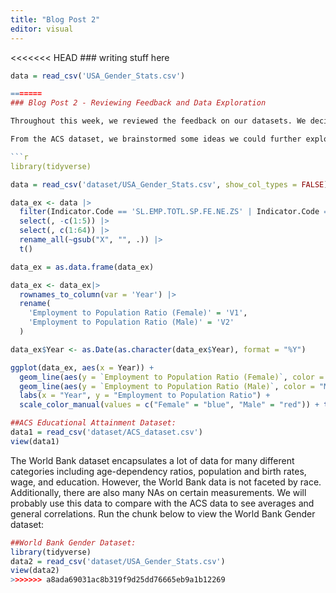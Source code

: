 ```yaml
---
title: "Blog Post 2"
editor: visual
---
```


<<<<<<< HEAD
### writing stuff here

```r
data = read_csv('USA_Gender_Stats.csv')

=======
### Blog Post 2 - Reviewing Feedback and Data Exploration 

Throughout this week, we reviewed the feedback on our datasets. We decided that we would use our datasets on death rates via suicide and unemployment as supplementary evidence later on in our project. These two datasets are quite messy to use and proved challenging to sort/clean them to provide a compelling argument. We found a third supporting dataset from the World Bank on Gender. We also decided to focus on the ACS data on Educational Attainment concerning Gender and Race (i.e., the Professor also told us how to extract data from ACS directly via R). 

From the ACS dataset, we brainstormed some ideas we could further explore. Firstly, we want to give a brief overview of the data we collected by exhibiting trends over time (i.e., showing poverty rates over time, median earnings of women from different racial backgrounds), and see if there are improvements or regressions in the data. Secondly, we also decided to conduct a gender-pay gap analysis by analyzing median earnings for women and men within each racial group based on their educational attainment. Relating to education, we also want to investigate the educational attainment of genders concerning race by seeing the percentage of women in different levels of education. Lastly, to further explore the disparities between genders, we want to see the poverty rates of women in each racial group, based on educational attainment. Run the chunk below to view the ACS dataset: 

```r
library(tidyverse)
```

```r
data = read_csv('dataset/USA_Gender_Stats.csv', show_col_types = FALSE)

data_ex <- data |>
  filter(Indicator.Code == 'SL.EMP.TOTL.SP.FE.NE.ZS' | Indicator.Code == 'SL.EMP.TOTL.SP.MA.NE.ZS') |>
  select(, -c(1:5)) |> 
  select(, c(1:64)) |>
  rename_all(~gsub("X", "", .)) |>
  t()

data_ex = as.data.frame(data_ex)

data_ex <- data_ex|>
  rownames_to_column(var = 'Year') |>
  rename(
    'Employment to Population Ratio (Female)' = 'V1',
    'Employment to Population Ratio (Male)' = 'V2'
  )

data_ex$Year <- as.Date(as.character(data_ex$Year), format = "%Y")

ggplot(data_ex, aes(x = Year)) +
  geom_line(aes(y = `Employment to Population Ratio (Female)`, color = "Female")) +
  geom_line(aes(y = `Employment to Population Ratio (Male)`, color = "Male")) +
  labs(x = "Year", y = "Employment to Population Ratio") +
  scale_color_manual(values = c("Female" = "blue", "Male" = "red")) + theme(legend.title = element_blank())
```

```r
##ACS Educational Attainment Dataset:
data1 = read_csv('dataset/ACS_dataset.csv')
view(data1)
```

The World Bank dataset encapsulates a lot of data for many different categories including age-dependency ratios, population and birth rates, wage, and education. However, the World Bank data is not faceted by race. Additionally, there are also many NAs on certain measurements. We will probably use this data to compare with the ACS data to see averages and general correlations. Run the chunk below to view the World Bank Gender dataset:

```r
##World Bank Gender Dataset: 
library(tidyverse)
data2 = read_csv('dataset/USA_Gender_Stats.csv')
view(data2)
>>>>>>> a8ada69031ac8b319f9d25dd76665eb9a1b12269
```
